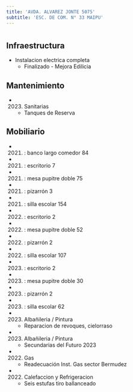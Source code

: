 ```yaml
---
title: 'AVDA. ALVAREZ JONTE 5075'
subtitle: 'ESC. DE COM. N° 33 MAIPU'
---
```


#
## Infraestructura

* Instalacion electrica completa 
    + Finalizado - Mejora Edilicia 


## Mantenimiento

*  (2023) Sanitarias 
    + Tanques de Reserva


## Mobiliario

*  (2021) : banco largo comedor 84 

*  (2021) : escritorio 7 

*  (2021) : mesa pupitre doble 75 

*  (2021) : pizarrón 3 

*  (2021) : silla escolar 154 

*  (2022) : escritorio 2 

*  (2022) : mesa pupitre doble 52 

*  (2022) : pizarrón 2 

*  (2022) : silla escolar 107 

*  (2023) : escritorio 2 

*  (2023) : mesa pupitre doble 30 

*  (2023) : pizarrón 2 

*  (2023) : silla escolar 62 




*  (2023) Albañileria / Pintura 
    + Reparacion de revoques, cielorraso

*  (2023) Albañileria / Pintura 
    + Secundarias del Futuro 2023

*  (2022) Gas 
    + Readecuación Inst. Gas sector Bermudez

*  (2022) Calefaccion y Refrigeracion 
    + Seis estufas tiro ballanceado







